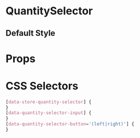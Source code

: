 

# QuantitySelector

## Default Style

<Canvas>
  <Story id="molecules-quantityselector--quantity-selector" />
</Canvas>

# Props

<ArgsTable of={QuantitySelector} />

# CSS Selectors

```css
[data-store-quantity-selector] {
}
[data-quantity-selector-input] {
}
[data-quantity-selector-button='(left|right)'] {
}
```
